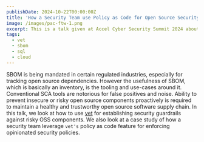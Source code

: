 ```yaml
---
publishDate: 2024-10-22T00:00:00Z
title: 'How a Security Team use Policy as Code for Open Source Security'
image: /images/pac-ftw-1.png
excerpt: This is a talk given at Accel Cyber Security Summit 2024 about securing the open source software supply chain using SafeDep vet. This talk highlights a case study of using policy as code for setting up guardrails
tags:
  - vet
  - sbom
  - sql
  - cloud
---
```



SBOM is being mandated in certain regulated industries, especially for tracking open source dependencies. However the usefulness of SBOM, which is basically an inventory, is the tooling and use-cases around it. Conventional SCA tools are notorious for false positives and noise. Ability to prevent insecure or risky open source components proactively is required to maintain a healthy and trustworthy open source software supply chain. In this talk, we look at how to use [vet](https://github.com/safedep/vet) for establishing security guardrails against risky OSS components. We also look at a case study of how a security team leverage `vet's` policy as code feature for enforcing opinionated security policies.

<YouTube
  id="https://www.youtube.com/watch?v=912dnDXrRQg"
  className="max-w-full lg:max-w-[900px] mx-auto mb-6 sm:rounded-md bg-gray-400 dark:bg-slate-700"
/>
